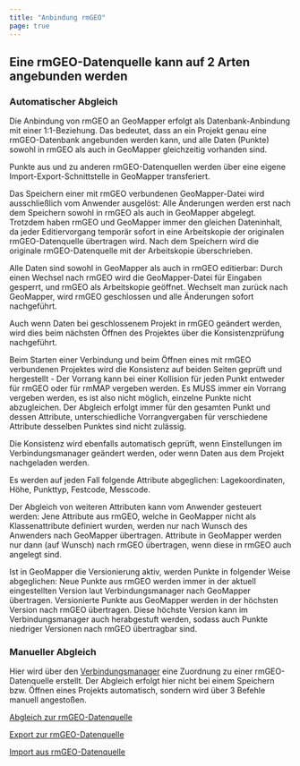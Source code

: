 ```yaml
---
title: "Anbindung rmGEO"
page: true
---
```

## Eine rmGEO-Datenquelle kann auf 2 Arten angebunden werden

### Automatischer Abgleich
Die Anbindung von rmGEO an GeoMapper erfolgt als Datenbank-Anbindung mit einer 1:1-Beziehung. Das bedeutet, dass an ein Projekt genau eine rmGEO-Datenbank angebunden werden kann, und alle Daten (Punkte) sowohl in rmGEO als auch in GeoMapper gleichzeitig vorhanden sind. 

Punkte aus und zu anderen rmGEO-Datenquellen werden &#252;ber eine eigene Import-Export-Schnittstelle in GeoMapper  transferiert.

Das Speichern einer mit rmGEO verbundenen GeoMapper-Datei wird ausschlie&#223;lich vom Anwender ausgel&#246;st: Alle &#196;nderungen werden erst nach dem Speichern sowohl in rmGEO als auch in GeoMapper abgelegt. Trotzdem haben rmGEO und GeoMapper  immer den gleichen Dateninhalt, da jeder Editiervorgang tempor&#228;r sofort in eine Arbeitskopie der originalen rmGEO-Datenquelle &#252;bertragen wird. Nach dem Speichern wird die originale rmGEO-Datenquelle mit der Arbeitskopie &#252;berschrieben.

Alle Daten sind sowohl in GeoMapper als auch in rmGEO editierbar: Durch einen Wechsel nach rmGEO wird die GeoMapper-Datei f&#252;r Eingaben gesperrt, und rmGEO als Arbeitskopie ge&#246;ffnet. Wechselt man zur&#252;ck nach GeoMapper, wird rmGEO geschlossen und alle &#196;nderungen sofort nachgef&#252;hrt.

Auch wenn Daten bei geschlossenem Projekt in rmGEO ge&#228;ndert werden, wird dies beim n&#228;chsten &#214;ffnen des Projektes &#252;ber die Konsistenzpr&#252;fung nachgef&#252;hrt. 

Beim Starten einer Verbindung und beim &#214;ffnen eines mit rmGEO verbundenen Projektes wird die Konsistenz auf beiden Seiten gepr&#252;ft und hergestellt - Der Vorrang kann bei einer Kollision f&#252;r jeden Punkt entweder f&#252;r rmGEO oder f&#252;r rmMAP vergeben werden. Es MUSS immer ein Vorrang vergeben werden, es ist also nicht m&#246;glich, einzelne Punkte nicht abzugleichen. Der Abgleich erfolgt immer f&#252;r den gesamten Punkt und dessen Attribute, unterschiedliche Vorrangvergaben f&#252;r verschiedene Attribute desselben Punktes sind nicht zul&#228;ssig.

Die Konsistenz wird ebenfalls automatisch gepr&#252;ft, wenn Einstellungen im Verbindungsmanager ge&#228;ndert werden, oder wenn Daten aus dem Projekt nachgeladen werden.

Es werden auf jeden Fall folgende Attribute abgeglichen:  Lagekoordinaten, H&#246;he, Punkttyp, Festcode, Messcode.

Der Abgleich von weiteren Attributen kann vom Anwender gesteuert werden: Jene Attribute aus rmGEO, welche in GeoMapper nicht als Klassenattribute definiert wurden, werden nur nach Wunsch des Anwenders nach GeoMapper &#252;bertragen. Attribute in GeoMapper werden nur dann (auf Wunsch) nach rmGEO &#252;bertragen, wenn diese in rmGEO auch angelegt sind.

Ist in GeoMapper die Versionierung aktiv, werden Punkte in folgender Weise abgeglichen:
Neue Punkte aus rmGEO werden immer in der aktuell eingestellten Version laut Verbindungsmanager nach GeoMapper &#252;bertragen.
Versionierte Punkte aus GeoMapper werden in der h&#246;chsten Version nach rmGEO &#252;bertragen. Diese h&#246;chste Version kann im Verbindungsmanager auch herabgestuft werden, sodass auch Punkte niedriger Versionen nach rmGEO &#252;bertragbar sind.

### Manueller Abgleich
Hier wird &#252;ber den [Verbindungsmanager](../rmgeo4/rmgeo-verbindungsmanager)
 eine Zuordnung zu einer rmGEO-Datenquelle erstellt.
Der Abgleich erfolgt hier nicht bei einem Speichern bzw. &#214;ffnen eines Projekts automatisch, sondern wird &#252;ber 3 Befehle manuell angesto&#223;en.

[Abgleich zur rmGEO-Datenquelle](../rmgeo4/abgleich-rmgeo4)

[Export zur rmGEO-Datenquelle](../rmgeo4/export-rmgeo4)

[Import aus rmGEO-Datenquelle](../rmgeo4/import-rmgeo4)
